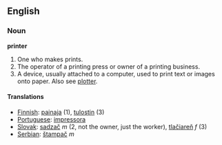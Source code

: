 ==English==
===Noun===
'''printer'''

# One who makes prints.
# The operator of a printing press or owner of a printing business.
# A device, usually attached to a computer, used to print text or images onto paper. Also see [[plotter]].

====Translations====

*[[Finnish]]: [[painaja]] (1), [[tulostin]] (3)
*[[Portuguese]]: [[impressora]]
*[[Slovak]]: [[sadzač]] ''m'' (2, not the owner, just the worker), [[tlačiareň]] ''f'' (3)
*[[Serbian]]: [[štampač]] ''m''